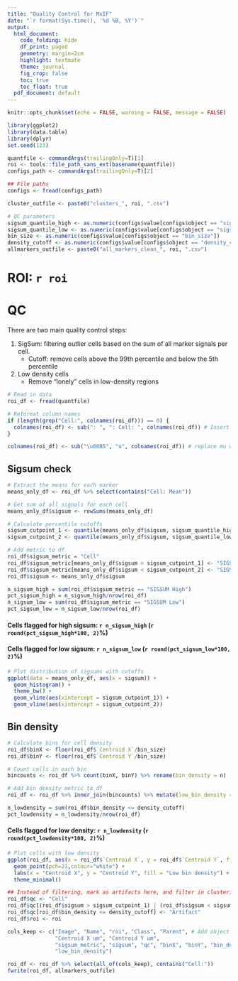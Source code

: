 ```yaml
---
title: "Quality Control for MxIF"
date: "`r format(Sys.time(), '%d %B, %Y')`"
output:
  html_document:
    code_folding: hide
    df_print: paged 
    geometry: margin=2cm
    highlight: textmate
    theme: journal
    fig_crop: false
    toc: true
    toc_float: true
  pdf_document: default
---
```

<style type="text/css">
.main-container {
  max-width: 1200px;
  margin-left: auto;
  margin-right: auto;
}
</style>


```r
knitr::opts_chunk$set(echo = FALSE, warning = FALSE, message = FALSE)

library(ggplot2)
library(data.table)
library(dplyr)
set.seed(123)

quantfile <- commandArgs(trailingOnly=T)[1]
roi <- tools::file_path_sans_ext(basename(quantfile))
configs_path <- commandArgs(trailingOnly=T)[2]
```

```r
## File paths
configs <- fread(configs_path)

cluster_outfile <- paste0("clusters_", roi, ".csv")

# QC parameters
sigsum_quantile_high <- as.numeric(configs$value[configs$object == "sigsum_quantile_high"])
sigsum_quantile_low <- as.numeric(configs$value[configs$object == "sigsum_quantile_low"])
bin_size <- as.numeric(configs$value[configs$object == "bin_size"])
density_cutoff <- as.numeric(configs$value[configs$object == "density_cutoff"])
allmarkers_outfile <- paste0("all_markers_clean_", roi, ".csv")
```

# ROI: `r roi`

# QC 

There are two main quality control steps:

1. SigSum: filtering outlier cells based on the sum of all marker signals per cell.
    - Cutoff: remove cells above the 99th percentile and below the 5th percentile
    
1. Low density cells
    - Remove "lonely" cells in low-density regions

```r
# Read in data
roi_df <- fread(quantfile)

# Reformat column names
if (length(grep("Cell:", colnames(roi_df))) == 0) {
  colnames(roi_df) <- sub(": ", ": Cell: ", colnames(roi_df)) # Insert "Cell:" into the column names for the marker genes for Seurat
}

colnames(roi_df) <- sub("\u00B5", "u", colnames(roi_df)) # replace mu with u
```

## Sigsum check
```r
# Extract the means for each marker
means_only_df <- roi_df %>% select(contains("Cell: Mean"))

# Get sum of all signals for each cell
means_only_df$sigsum <- rowSums(means_only_df)

# Calculate percentile cutoffs
sigsum_cutpoint_1 <- quantile(means_only_df$sigsum, sigsum_quantile_high)
sigsum_cutpoint_2 <- quantile(means_only_df$sigsum, sigsum_quantile_low)

# Add metric to df
roi_df$sigsum_metric = "Cell"
roi_df$sigsum_metric[means_only_df$sigsum > sigsum_cutpoint_1] <- "SIGSUM High"
roi_df$sigsum_metric[means_only_df$sigsum < sigsum_cutpoint_2] <- "SIGSUM Low"
roi_df$sigsum <- means_only_df$sigsum

n_sigsum_high = sum(roi_df$sigsum_metric == "SIGSUM High")
pct_sigsum_high = n_sigsum_high/nrow(roi_df)
n_sigsum_low = sum(roi_df$sigsum_metric == "SIGSUM Low")
pct_sigsum_low = n_sigsum_low/nrow(roi_df)
```

#### Cells flagged for high sigsum: `r n_sigsum_high` (`r round(pct_sigsum_high*100, 2)`%)

#### Cells flagged for low sigsum: `r n_sigsum_low` (`r round(pct_sigsum_low*100, 2)`%)

```r
# Plot distribution of sigsums with cutoffs
ggplot(data = means_only_df, aes(x = sigsum)) +
  geom_histogram() +
  theme_bw() +
  geom_vline(aes(xintercept = sigsum_cutpoint_1)) +
  geom_vline(aes(xintercept = sigsum_cutpoint_2))
```


## Bin density
```r
# Calculate bins for cell density
roi_df$binX <- floor(roi_df$`Centroid X`/bin_size)
roi_df$binY <- floor(roi_df$`Centroid Y`/bin_size)

# Count cells in each bin
bincounts <- roi_df %>% count(binX, binY) %>% rename(bin_density = n)

# Add bin density metric to df
roi_df <- roi_df %>% inner_join(bincounts) %>% mutate(low_bin_density = bin_density <= density_cutoff)

n_lowdensity = sum(roi_df$bin_density <= density_cutoff)
pct_lowdensity = n_lowdensity/nrow(roi_df)
```

#### Cells flagged for low density: `r n_lowdensity` (`r round(pct_lowdensity*100, 2)`%)

```r
# Plot cells with low density
ggplot(roi_df, aes(x = roi_df$`Centroid X`, y = roi_df$`Centroid Y`, fill = roi_df$low_bin_density)) +
  geom_point(pch=21,colour="white") +
  labs(x = "Centroid X", y = "Centroid Y", fill = "Low bin density") +
  theme_minimal()
```


```r
## Instead of filtering, mark as artifacts here, and filter in clustering script
roi_df$qc <- "Cell"
roi_df$qc[(roi_df$sigsum > sigsum_cutpoint_1) | (roi_df$sigsum < sigsum_cutpoint_2)] <- "Artifact"
roi_df$qc[roi_df$bin_density <= density_cutoff] <- "Artifact"
roi_df$roi <- roi

cols_keep <- c("Image", "Name", "roi", "Class", "Parent", # Add object ID back in
               "Centroid X um", "Centroid Y um",
               "sigsum_metric", "sigsum", "qc", "binX", "binY", "bin_density", 
               "low_bin_density")

roi_df <- roi_df %>% select(all_of(cols_keep), contains("Cell:"))
fwrite(roi_df, allmarkers_outfile)
```

